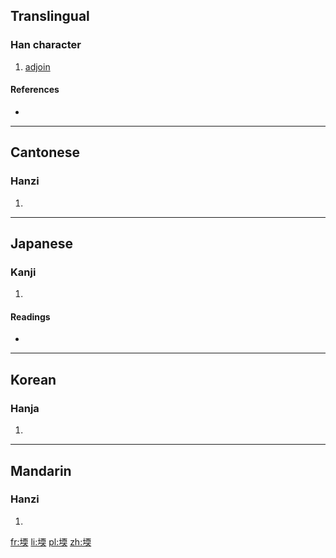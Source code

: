 ==Translingual==

===Han character===
{{Han char|rn=32|rad=土|as=09|sn=12|four=4113<sub>4</sub>|canj=土一月大 (GMBK)|ids=⿰[[土]][[耎]]}}

# [[adjoin]]

====References====
* {{Han ref|kx=0233.240|dkj=05263|dj=0471.010|hdz=10461.130|uh=5827|ud=22567|bh=D8A3|bd=55459}}

----

==Cantonese==

===Hanzi===
{{yue-hanzi|jyut=[[jyun4]]|y=yun4}}

# {{defn|lang=yue|sort=土09}}

----

==Japanese==

===Kanji===
{{ja-kanji|grade=|rs=土09}}

# {{defn|lang=ja|sort=土09}}

====Readings====
* {{ja-readings|on=[[ぜん]] (zen), [[ねん]] (nen), [[だ]] (da), [[な]] (na), [[だん]] (dan), [[なん]] (nan)|kun=[[すなつち]] (sunatsuchi)}}

----

==Korean==

===Hanja===
{{ko-hanja|hangeul=[[연]]|rv=yeon|mr=yŏn}}

# {{defn|lang=ko|sort=土09}}

----

==Mandarin==

===Hanzi===
{{cmn-hanzi|pin=[[ruán]] ([[ruan2]])|wg=juan<sup>2</sup>}}

# {{defn|lang=cmn|sort=土09}}

[[fr:堧]]
[[li:堧]]
[[pl:堧]]
[[zh:堧]]
